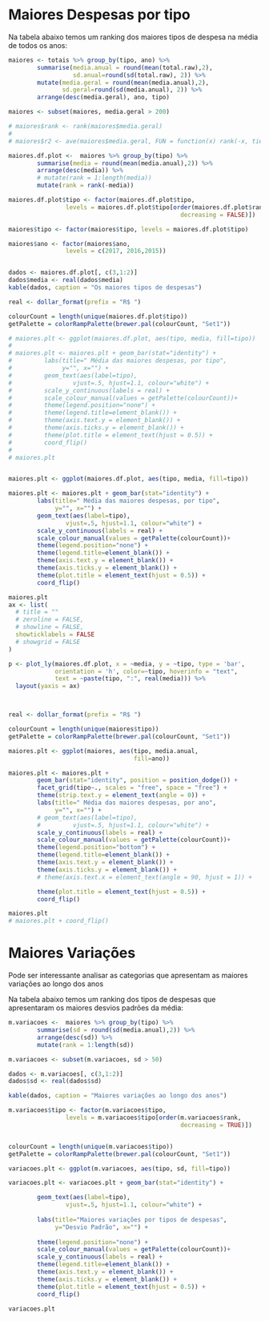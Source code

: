 
# Maiores Despesas por tipo

Na tabela abaixo temos um ranking dos maiores tipos de despesa na média de todos os anos:

```r

maiores <- totais %>% group_by(tipo, ano) %>% 
        summarise(media.anual = round(mean(total.raw),2),
                  sd.anual=round(sd(total.raw), 2)) %>%
        mutate(media.geral = round(mean(media.anual),2),
               sd.geral=round(sd(media.anual), 2)) %>%
        arrange(desc(media.geral), ano, tipo) 

maiores <- subset(maiores, media.geral > 200)

# maiores$rank <- rank(maiores$media.geral)
# 
# maiores$r2 <- ave(maiores$media.geral, FUN = function(x) rank(-x, ties.method = "min"))

```

```r

maiores.df.plot <-  maiores %>% group_by(tipo) %>% 
        summarise(media = round(mean(media.anual),2)) %>%
        arrange(desc(media)) %>%
        # mutate(rank = 1:length(media))
        mutate(rank = rank(-media))

maiores.df.plot$tipo <- factor(maiores.df.plot$tipo,
                levels = maiores.df.plot$tipo[order(maiores.df.plot$rank,
                                                decreasing = FALSE)])

maiores$tipo <- factor(maiores$tipo, levels = maiores.df.plot$tipo)

maiores$ano <- factor(maiores$ano,
                levels = c(2017, 2016,2015))


dados <- maiores.df.plot[, c(3,1:2)]
dados$media <- real(dados$media)
kable(dados, caption = "Os maiores tipos de despesas")
```


```r

real <- dollar_format(prefix = "R$ ")

colourCount = length(unique(maiores.df.plot$tipo))
getPalette = colorRampPalette(brewer.pal(colourCount, "Set1"))

# maiores.plt <- ggplot(maiores.df.plot, aes(tipo, media, fill=tipo))
# 
# maiores.plt <- maiores.plt + geom_bar(stat="identity") +
#         labs(title=" Média das maiores despesas, por tipo", 
#              y="", x="") + 
#         geom_text(aes(label=tipo),
#                 vjust=.5, hjust=1.1, colour="white") +
#         scale_y_continuous(labels = real) +
#         scale_colour_manual(values = getPalette(colourCount))+ 
#         theme(legend.position="none") +    
#         theme(legend.title=element_blank()) +
#         theme(axis.text.y = element_blank()) + 
#         theme(axis.ticks.y = element_blank()) + 
#         theme(plot.title = element_text(hjust = 0.5)) +
#         coord_flip()
# 
# maiores.plt


maiores.plt <- ggplot(maiores.df.plot, aes(tipo, media, fill=tipo))

maiores.plt <- maiores.plt + geom_bar(stat="identity") +
        labs(title=" Média das maiores despesas, por tipo",
             y="", x="") +
        geom_text(aes(label=tipo),
                vjust=.5, hjust=1.1, colour="white") +
        scale_y_continuous(labels = real) +
        scale_colour_manual(values = getPalette(colourCount))+
        theme(legend.position="none") +
        theme(legend.title=element_blank()) +
        theme(axis.text.y = element_blank()) +
        theme(axis.ticks.y = element_blank()) +
        theme(plot.title = element_text(hjust = 0.5)) +
        coord_flip()

maiores.plt
ax <- list(
  # title = ""
  # zeroline = FALSE,
  # showline = FALSE,
  showticklabels = FALSE
  # showgrid = FALSE
)

p <- plot_ly(maiores.df.plot, x = ~media, y = ~tipo, type = 'bar',
             orientation = 'h', color=~tipo, hoverinfo = "text",
             text = ~paste(tipo, ":", real(media))) %>%
  layout(yaxis = ax)




```



```r

real <- dollar_format(prefix = "R$ ")

colourCount = length(unique(maiores$tipo))
getPalette = colorRampPalette(brewer.pal(colourCount, "Set1"))

maiores.plt <- ggplot(maiores, aes(tipo, media.anual, 
                                   fill=ano))

maiores.plt <- maiores.plt + 
        geom_bar(stat="identity", position = position_dodge()) +
        facet_grid(tipo~., scales = "free", space = "free") +
        theme(strip.text.y = element_text(angle = 0)) +                
        labs(title=" Média das maiores despesas, por ano", 
             y="", x="") + 
        # geom_text(aes(label=tipo),
        #         vjust=.5, hjust=1.1, colour="white") +
        scale_y_continuous(labels = real) +
        scale_colour_manual(values = getPalette(colourCount))+ 
        theme(legend.position="bottom") +    
        theme(legend.title=element_blank()) +
        theme(axis.text.y = element_blank()) + 
        theme(axis.ticks.y = element_blank()) + 
        # theme(axis.text.x = element_text(angle = 90, hjust = 1)) + 

        theme(plot.title = element_text(hjust = 0.5)) +
        coord_flip()

maiores.plt
# maiores.plt + coord_flip()
```



# Maiores Variações 


Pode ser interessante analisar as categorias que apresentam as maiores variações ao longo dos anos


Na tabela abaixo temos um ranking dos tipos de despesas que apresentaram os maiores desvios padrões da média:

```r

m.variacoes <-  maiores %>% group_by(tipo) %>% 
        summarise(sd = round(sd(media.anual),2)) %>%
        arrange(desc(sd)) %>%
        mutate(rank = 1:length(sd))

m.variacoes <- subset(m.variacoes, sd > 50)

dados <- m.variacoes[, c(3,1:2)]
dados$sd <- real(dados$sd)

kable(dados, caption = "Maiores variações ao longo dos anos")

m.variacoes$tipo <- factor(m.variacoes$tipo,
                levels = m.variacoes$tipo[order(m.variacoes$rank, 
                                                decreasing = TRUE)])


colourCount = length(unique(m.variacoes$tipo))
getPalette = colorRampPalette(brewer.pal(colourCount, "Set1"))

variacoes.plt <- ggplot(m.variacoes, aes(tipo, sd, fill=tipo))

variacoes.plt <- variacoes.plt + geom_bar(stat="identity") +

        geom_text(aes(label=tipo),
                vjust=.5, hjust=1.1, colour="white") +
        
        labs(title="Maiores variações por tipos de despesas", 
             y="Desvio Padrão", x="") + 
                
        theme(legend.position="none") +        
        scale_colour_manual(values = getPalette(colourCount))+   
        scale_y_continuous(labels = real) +
        theme(legend.title=element_blank()) +
        theme(axis.text.y = element_blank()) + 
        theme(axis.ticks.y = element_blank()) + 
        theme(plot.title = element_text(hjust = 0.5)) +
        coord_flip()

variacoes.plt


```




